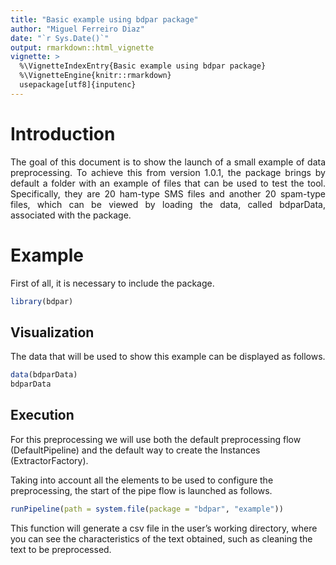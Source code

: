 ```yaml
---
title: "Basic example using bdpar package"
author: "Miguel Ferreiro Diaz"
date: "`r Sys.Date()`"
output: rmarkdown::html_vignette
vignette: >
  %\VignetteIndexEntry{Basic example using bdpar package}
  %\VignetteEngine{knitr::rmarkdown}
  usepackage[utf8]{inputenc}
---
```


# Introduction

<div style = "text-align: justify">
The goal of this document is to show the launch of a small example of data preprocessing. To achieve this from version 1.0.1, the package brings by default a folder with an example of files that can be used to test the tool. Specifically, they are 20 ham-type SMS files and another 20 spam-type files, which can be viewed by loading the data, called bdparData, associated with the package.
</div>

# Example

<div style="text-aling:justify">
First of all, it is necessary to include the package.

```R
library(bdpar)
```

</div>

## Visualization

<div style="text-aling:justify">
The data that will be used to show this example can be displayed as follows.  

```R
data(bdparData)
bdparData
```

</div>

## Execution

<div style="text-aling:justify">
For this preprocessing we will use both the default preprocessing flow (DefaultPipeline) and the default way to create the Instances (ExtractorFactory). 

Taking into account all the elements to be used to configure the preprocessing, the start of the pipe flow is launched as follows.

```R
runPipeline(path = system.file(package = "bdpar", "example"))
```

This function will generate a csv file in the user's working directory, where you can see the characteristics of the text obtained, such as cleaning the text to be preprocessed.
</div>
